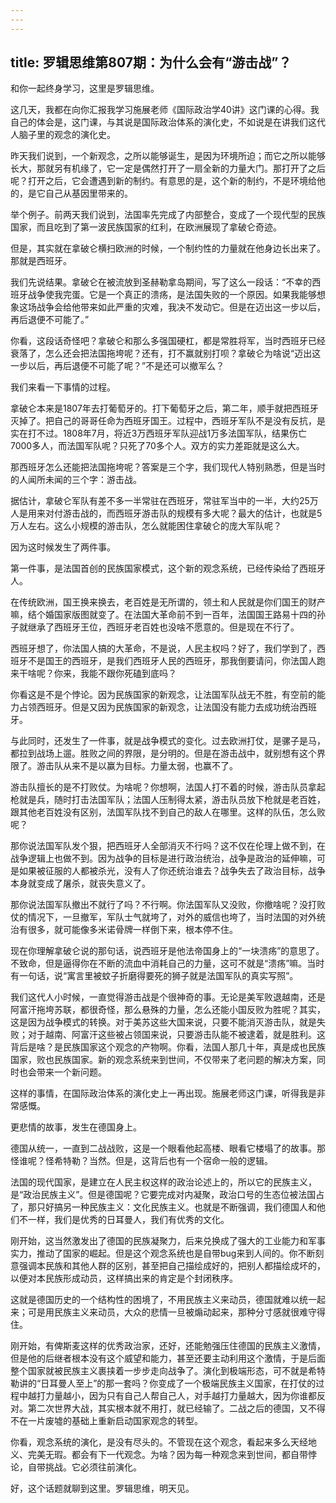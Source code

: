 ```yaml
---
---
---
```

title: 罗辑思维第807期：为什么会有“游击战”？
---

和你一起终身学习，这里是罗辑思维。

这几天，我都在向你汇报我学习施展老师《国际政治学40讲》这门课的心得。我自己的体会是，这门课，与其说是国际政治体系的演化史，不如说是在讲我们这代人脑子里的观念的演化史。

昨天我们说到，一个新观念，之所以能够诞生，是因为环境所迫；而它之所以能够长大，那就另有机缘了，它一定是偶然打开了一扇全新的力量大门。那打开了之后呢？打开之后，它会遭遇到新的制约。有意思的是，这个新的制约，不是环境给他的，是它自己从基因里带来的。

举个例子。前两天我们说到，法国率先完成了内部整合，变成了一个现代型的民族国家，而且吃到了第一波民族国家的红利，在欧洲展现了拿破仑奇迹。

但是，其实就在拿破仑横扫欧洲的时候，一个制约性的力量就在他身边长出来了。那就是西班牙。

我们先说结果。拿破仑在被流放到圣赫勒拿岛期间，写了这么一段话：“不幸的西班牙战争使我完蛋。它是一个真正的溃疡，是法国失败的一个原因。如果我能够想象这场战争会给他带来如此严重的灾难，我决不发动它。但是在迈出这一步以后，再后退便不可能了。”

你看，这段话奇怪吧？拿破仑和那么多强国硬杠，都是常胜将军，当时西班牙已经衰落了，怎么还会把法国拖垮呢？还有，打不赢就别打呗？拿破仑为啥说“迈出这一步以后，再后退便不可能了呢？”不是还可以撤军么？

我们来看一下事情的过程。

拿破仑本来是1807年去打葡萄牙的。打下葡萄牙之后，第二年，顺手就把西班牙灭掉了。把自己的哥哥任命为西班牙国王。过程中，西班牙军队不是没有反抗，是实在打不过。1808年7月，将近3万西班牙军队迎战1万多法国军队，结果伤亡7000多人，而法国军队呢？只死了70多个人。双方的实力差距就是这么大。

那西班牙怎么还能把法国拖垮呢？答案是三个字，我们现代人特别熟悉，但是当时的人闻所未闻的三个字：游击战。

据估计，拿破仑军队有差不多一半常驻在西班牙，常驻军当中的一半，大约25万人是用来对付游击战的，而西班牙游击队的规模有多大呢？最大的估计，也就是5万人左右。这么小规模的游击队，怎么就能困住拿破仑的庞大军队呢？

因为这时候发生了两件事。

第一件事，是法国首创的民族国家模式，这个新的观念系统，已经传染给了西班牙人。

在传统欧洲，国王换来换去，老百姓是无所谓的，领土和人民就是你们国王的财产嘛，结个婚国家版图就变了。在法国大革命前不到一百年，法国国王路易十四的孙子就继承了西班牙王位，西班牙老百姓也没啥不愿意的。但是现在不行了。

西班牙想了，你法国人搞的大革命，不是说，人民主权吗？好了，我们学到了，西班牙不是国王的西班牙，是我们西班牙人民的西班牙，那我倒要请问，你法国人跑来干啥呢？你来，我能不跟你死磕到底吗？

你看这是不是个悖论。因为民族国家的新观念，让法国军队战无不胜，有空前的能力占领西班牙。但是又因为民族国家的新观念，让法国没有能力去成功统治西班牙。

与此同时，还发生了一件事，就是战争模式的变化。过去欧洲打仗，是骡子是马，都拉到战场上遛。胜败之间的界限，是分明的。但是在游击战中，就别想有这个界限了。游击队从来不是以赢为目标。力量太弱，也赢不了。

游击队擅长的是不打败仗。为啥呢？你想啊，法国人打不着的时候，游击队员拿起枪就是兵，随时打击法国军队；法国人压制得太紧，游击队员放下枪就是老百姓，跟其他老百姓没有区别，法国军队找不到自己的敌人在哪里。这样的队伍，怎么败呢？

那你说法国军队发个狠，把西班牙人全部消灭不行吗？这不仅在伦理上做不到，在战争逻辑上也做不到。因为战争的目标是进行政治统治，战争是政治的延伸嘛，可是如果被征服的人都被杀光，没有人了你还统治谁去？战争失去了政治目标，战争本身就变成了屠杀，就丧失意义了。

那你说法国军队撤出不就行了吗？不行啊。你法国军队又没败，你撤啥呢？没打败仗的情况下，一旦撤军，军队士气就垮了，对外的威信也垮了，当时法国的对外统治有很多，就可能像多米诺骨牌一样倒下来，根本停不住。

现在你理解拿破仑说的那句话，说西班牙是他法帝国身上的“一块溃疡”的意思了。不致命，但是逼得你在不断的流血中消耗自己的力量，这可不就是“溃疡”嘛。当时有一句话，说“寓言里被蚊子折磨得要死的狮子就是法国军队的真实写照”。

我们这代人小时候，一直觉得游击战是个很神奇的事。无论是美军败退越南，还是阿富汗拖垮苏联，都很奇怪，那么悬殊的力量，怎么还能小国反败为胜呢？其实，这是因为战争模式的转换。对于美苏这些大国来说，只要不能消灭游击队，就是失败；对于越南、阿富汗这些被占领国来说，只要游击队能不被逮着，就是胜利。这背后是啥？是民族国家这个观念的产物啊。你看，法国人那几十年，真是成也民族国家，败也民族国家。新的观念系统来到世间，不仅带来了老问题的解决方案，同时也会带来一个新问题。

这样的事情，在国际政治体系的演化史上一再出现。施展老师这门课，听得我是非常感慨。

更悲情的故事，发生在德国身上。

德国从统一，一直到二战战败，这是一个眼看他起高楼、眼看它楼塌了的故事。那怪谁呢？怪希特勒？当然。但是，这背后也有一个宿命一般的逻辑。

法国的现代国家，是建立在人民主权这样的政治论述上的，所以它的民族主义，是“政治民族主义”。但是德国呢？它要完成对内凝聚，政治口号的生态位被法国占了，那只好搞另一种民族主义：文化民族主义。也就是不断强调，我们德国人和他们不一样，我们是优秀的日耳曼人，我们有优秀的文化。

刚开始，这当然激发出了德国的民族凝聚力，后来兑换成了强大的工业能力和军事实力，推动了国家的崛起。但是这个观念系统也是自带bug来到人间的。你不断刻意强调本民族和其他人群的区别，甚至把自己描绘成好的，把别人都描绘成坏的，以便对本民族形成动员，这样搞出来的肯定是个封闭秩序。

这就是德国历史的一个结构性的困境了，不用民族主义来动员，德国就难以统一起来；可是用民族主义来动员，大众的悲情一旦被煽动起来，那种分寸感就很难守得住。

刚开始，有俾斯麦这样的优秀政治家，还好，还能勉强压住德国的民族主义激情，但是他的后继者根本没有这个威望和能力，甚至还要主动利用这个激情，于是后面整个国家就被民族主义裹挟着一步步走向战争了。演化到极端形态，可不就是希特勒讲的“日耳曼人至上”的那一套吗？你变成了一个极端民族主义国家，在打仗的过程中越打力量越小，因为只有自己人帮自己人，对手越打力量越大，因为你谁都反对。第二次世界大战，其实根本就不用打，就已经输了。二战之后的德国，又不得不在一片废墟的基础上重新启动国家观念的转型。

你看，观念系统的演化，是没有尽头的。不管现在这个观念，看起来多么天经地义、完美无瑕。都会有下一代观念。为啥？因为每一种观念来到世间，都自带悖论，自带挑战。它必须往前演化。

好，这个话题就聊到这里。罗辑思维，明天见。

